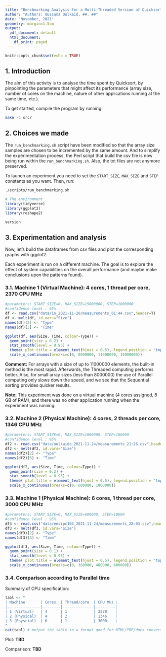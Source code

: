 ```yaml
---
title: "Benchmarking Analysis for a Multi-Threaded Version of Quicksort"
author: "Authors: Oussama Oulkaid, ##, ##"  
date: "November, 2021"
geometry: margin=1.5cm
output:
  pdf_document: default
  html_document:
    df_print: paged
---
```


```r
knitr::opts_chunk$set(echo = TRUE)
```

## 1. Introduction
The aim of this activity is to analyse the time spent by Quicksort, by pinpointing the parameters that might affect its performance (array size, number of cores on the machine, nature of other applications running at the same time, etc.).

To get started, compile the program by running:
```bash
make -C src/
```

## 2. Choices we made
<!-- sample sizes, script automation, etc. -->
The `run_benchmarking.sh` script have been modified so that the array size samples are chosen to be incremented by the same amount. And to simplify the experimentation process, the Perl script that build the csv file is now being run within the `run_benchmarking.sh`. Also, the txt files are not anymore preserved.

To launch an experiment you need to set the `START_SIZE`, `MAX_SIZE` and `STEP` constants as you want. Then, run:
```bash
./scripts/run_benchmarking.sh
```


```r
# The environment
library(tidyverse)
library(ggplot2)
library(reshape2)
```


```r
version
```

## 3. Experimentation and analysis
Now, let's build the dataframes from csv files and plot the corresponding graphs with ggplot2.

Each experiment is run on a different machine. The goal is to explore the effect of system capabilities on the overall performance (and maybe make conclusions upon the patterns found).

### 3.1. Machine 1 (Virtual Machine): 4 cores, 1 thread per core, 2370 CPU MHz
```r
#parameters: START_SIZE=0, MAX_SIZE=15000000, STEP=1000000
#confidence level : 95%
df <- read.csv("data/in_2021-11-20/measurements_01:44.csv",header=T)
df <- melt(df, id.vars="Size")
names(df)[2] <- "Type"
names(df)[3] <- "Time"

ggplot(df, aes(Size, Time, colour=Type)) + 
  geom_point(size = 0.2) +
  stat_smooth(level = 0.95) +
  theme( plot.title = element_text(hjust = 0.5), legend.position = "top" ) +
  scale_x_continuous(breaks=c(0, 8000000, 11000000, 15000000))
```

**Comment:** For arrays with a size of up to 11000000 elements, the built-in method is the most rapid. Afterwards, the Threaded computing performs better. 
Also, for small array sizes (less than 8000000) the use of Parallel computing only slows down the speed, and we see that the Sequential sorting provides quicker results.

**Note:** This experiment was done on a virtual machine (4 cores assigned, 8 GB of RAM), and there was no other application running when the experiment was running.

### 3.2. Machine 2 (Physical Machine): 4 cores, 2 threads per core, 1346 CPU MHz
```r
#parameters: START_SIZE=0, MAX_SIZE=1000000, STEP=100000
#confidence level : 95%
df2 <- read.csv("data/oulkaido_2021-11-24/measurements_21:26.csv",header=T)
df2 <- melt(df2, id.vars="Size")
names(df2)[2] <- "Type"
names(df2)[3] <- "Time"

ggplot(df2, aes(Size, Time, colour=Type)) + 
  geom_point(size = 0.2) +
  stat_smooth(level = 0.95) +
  theme( plot.title = element_text(hjust = 0.5), legend.position = "top" ) +
  scale_x_continuous(breaks=c(0, 600000, 1000000))
```

### 3.3. Machine 1 (Physical Machine): 6 cores, 1 thread per core, 3000 CPU MHz
```r
#parameters: START_SIZE=0, MAX_SIZE=600000, STEP=10000
#confidence level : 95%
df3 <- read.csv("data/ensipc103_2021-11-24/measurements_22:03.csv",header=T)
df3 <- melt(df3, id.vars="Size")
names(df3)[2] <- "Type"
names(df3)[3] <- "Time"

ggplot(df3, aes(Size, Time, colour=Type)) + 
  geom_point(size = 0.1) +
  stat_smooth(level = 0.95) +
  theme( plot.title = element_text(hjust = 0.5), legend.position = "top" ) +
  scale_x_continuous(breaks=c(0, 360000, 460000, 600000))
```

### 3.4. Comparison according to Parallel time
Summary of CPU specification:
```r
tabl <- "
| Machine       | Cores  | Thread/core  | CPU MHz |
|---------------|--------|--------------|---------|
| 1 (Virtual)   | 4      | 1            | 2370    |
| 2 (Physical)  | 4      | 2            | 1346    |
| 3 (Physcial)  | 6      | 1            | 3000    |
"
cat(tabl) # output the table in a format good for HTML/PDF/docx conversion
```


Plot: **TBD**

Comparison: **TBD**
<!--
```r
#extracting only Parallel sorting columns
df_bis  <- subset(df, Type=="Par")
df_bis2 <- subset(df2, Type=="Par")
df_bis3 <- subset(df3, Type=="Par")

#appending IDs specifying the machine
df_bis[,"Machine"]  = 1
df_bis2[,"Machine"] = 2
df_bis3[,"Machine"] = 3

#group all data in one dataframe
df_all_par <- rbind(df_bis, df_bis2, df_bis3)
df_all_par <- transform(df_all_par, Machine = as.character(Machine))

#plot
ggplot(df_all_par, aes(Size, Time, colour=Machine)) + 
  geom_point(size = 0.1) +
  stat_smooth(size = 0.7) +
  theme( plot.title = element_text(hjust = 0.5), legend.position = "top" )
```
-->












